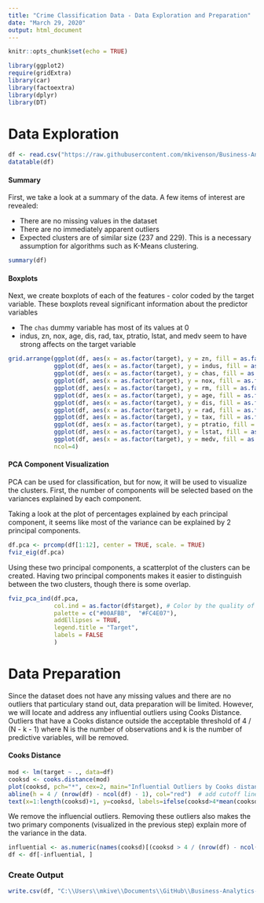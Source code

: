 ```yaml
---
title: "Crime Classification Data - Data Exploration and Preparation"
date: "March 29, 2020"
output: html_document
---
```


```r
knitr::opts_chunk$set(echo = TRUE)
```

```r
library(ggplot2)
require(gridExtra)
library(car)
library(factoextra)
library(dplyr)
library(DT)
```

# Data Exploration


```r
df <- read.csv("https://raw.githubusercontent.com/mkivenson/Business-Analytics-Data-Mining/master/Classification%20Project/crime-training-data_modified.csv")
datatable(df)
```

#### Summary

First, we take a look at a summary of the data. A few items of interest are revealed:

* There are no missing values in the dataset
* There are no immediately apparent outliers
* Expected clusters are of similar size (237 and 229). This is a necessary assumption for algorithms such as K-Means clustering.

```r
summary(df)
```



#### Boxplots

Next, we create boxplots of each of the features - color coded by the target variable. These boxplots reveal significant information about the predictor variables

* The `chas` dummy variable has most of its values at 0
* indus, zn, nox, age, dis, rad, tax, ptratio, lstat, and medv seem to have strong affects on the target variable  

```r
grid.arrange(ggplot(df, aes(x = as.factor(target), y = zn, fill = as.factor(target))) + geom_boxplot() + theme(legend.position = "none") ,
             ggplot(df, aes(x = as.factor(target), y = indus, fill = as.factor(target))) + geom_boxplot() + theme(legend.position = "none") ,
             ggplot(df, aes(x = as.factor(target), y = chas, fill = as.factor(target))) + geom_boxplot() + theme(legend.position = "none") ,
             ggplot(df, aes(x = as.factor(target), y = nox, fill = as.factor(target))) + geom_boxplot() + theme(legend.position = "none") ,
             ggplot(df, aes(x = as.factor(target), y = rm, fill = as.factor(target))) + geom_boxplot() + theme(legend.position = "none") ,
             ggplot(df, aes(x = as.factor(target), y = age, fill = as.factor(target))) + geom_boxplot() + theme(legend.position = "none") ,
             ggplot(df, aes(x = as.factor(target), y = dis, fill = as.factor(target))) + geom_boxplot() + theme(legend.position = "none") ,
             ggplot(df, aes(x = as.factor(target), y = rad, fill = as.factor(target))) + geom_boxplot() + theme(legend.position = "none") ,
             ggplot(df, aes(x = as.factor(target), y = tax, fill = as.factor(target))) + geom_boxplot() + theme(legend.position = "none") ,
             ggplot(df, aes(x = as.factor(target), y = ptratio, fill = as.factor(target))) + geom_boxplot() + theme(legend.position = "none") ,
             ggplot(df, aes(x = as.factor(target), y = lstat, fill = as.factor(target))) + geom_boxplot() + theme(legend.position = "none") ,
             ggplot(df, aes(x = as.factor(target), y = medv, fill = as.factor(target))) + geom_boxplot() + theme(legend.position = "none") ,
             ncol=4)
```



#### PCA Component Visualization

PCA can be used for classification, but for now, it will be used to visualize the clusters. First, the number of components will be selected based on the variances explained by each component.

Taking a look at the plot of percentages explained by each principal component, it seems like most of the variance can be explained by 2 principal components. 


```r
df.pca <- prcomp(df[1:12], center = TRUE, scale. = TRUE)
fviz_eig(df.pca)
```


Using these two principal components, a scatterplot of the clusters can be created. Having two principal components makes it easier to distinguish between the two clusters, though there is some overlap.

```r
fviz_pca_ind(df.pca,
             col.ind = as.factor(df$target), # Color by the quality of representation
             palette = c("#00AFBB",  "#FC4E07"),
             addEllipses = TRUE, 
             legend.title = "Target",
             labels = FALSE
             )
```





# Data Preparation

Since the dataset does not have any missing values and there are no outliers that particulary stand out, data preparation will be limited. However, we will locate and address any influential outliers using Cooks Distance. Outliers that have a Cooks distance outside the acceptable threshold of 4 / (N - k - 1) where N is the number of observations and k is the number of predictive variables, will be removed. 

#### Cooks Distance

```r
mod <- lm(target ~ ., data=df)
cooksd <- cooks.distance(mod)
plot(cooksd, pch="*", cex=2, main="Influential Outliers by Cooks distance")
abline(h = 4 / (nrow(df) - ncol(df) - 1), col="red")  # add cutoff line
text(x=1:length(cooksd)+1, y=cooksd, labels=ifelse(cooksd>4*mean(cooksd, na.rm=T),names(cooksd),""), col="red")  # add labels
```


We remove the influencial outliers. Removing these outliers also makes the two primary components (visualized in the previous step) explain more of the variance in the data.

```r
influential <- as.numeric(names(cooksd)[(cooksd > 4 / (nrow(df) - ncol(df) - 1))])
df <- df[-influential, ]
```

### Create Output

```r
write.csv(df, "C:\\Users\\mkive\\Documents\\GitHub\\Business-Analytics-Data-Mining\\Business-Analytics-Data-Mining\\Classification Project\\training_clean.csv")
```

